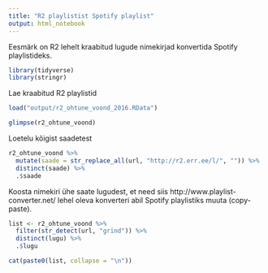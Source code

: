 ```yaml
---
title: "R2 playlistist Spotify playlist"
output: html_notebook
---
```


Eesmärk on R2 lehelt kraabitud lugude nimekirjad konvertida Spotify playlistideks.

```r
library(tidyverse)
library(stringr)
```

Lae kraabitud R2 playlistid
```r
load("output/r2_ohtune_voond_2016.RData")

glimpse(r2_ohtune_voond)
```

Loetelu kõigist saadetest
```r
r2_ohtune_voond %>% 
  mutate(saade = str_replace_all(url, "http://r2.err.ee/l/", "")) %>% 
  distinct(saade) %>% 
  .$saade
```


Koosta nimekiri ühe saate lugudest, et need siis http://www.playlist-converter.net/ lehel oleva konverteri abil Spotify playlistiks muuta (copy-paste).
```r
list <- r2_ohtune_voond %>% 
  filter(str_detect(url, "grind")) %>% 
  distinct(lugu) %>% 
  .$lugu

cat(paste0(list, collapse = "\n"))
```

